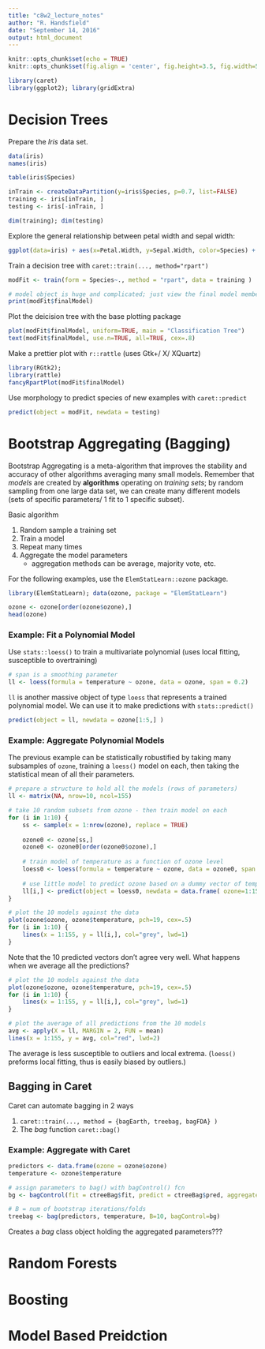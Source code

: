 ```yaml
---
title: "c8w2_lecture_notes"
author: "R. Handsfield"
date: "September 14, 2016"
output: html_document
---
```


```r
knitr::opts_chunk$set(echo = TRUE)
knitr::opts_chunk$set(fig.align = 'center', fig.height=3.5, fig.width=5)
```

```r
library(caret)
library(ggplot2); library(gridExtra)
```

# Decision Trees

Prepare the _Iris_ data set.
```r
data(iris)
names(iris)

table(iris$Species)

inTrain <- createDataPartition(y=iris$Species, p=0.7, list=FALSE)
training <- iris[inTrain, ]
testing <- iris[-inTrain, ]

dim(training); dim(testing)
```

Explore the general relationship between petal width and sepal width:
```r
ggplot(data=iris) + aes(x=Petal.Width, y=Sepal.Width, color=Species) + geom_point()
```

Train a decision tree with `caret::train(..., method="rpart")`
```r
modFit <- train(form = Species~., method = "rpart", data = training )

# model object is huge and complicated; just view the final model member
print(modFit$finalModel)
```

Plot the deicision tree with the base plotting package
```r
plot(modFit$finalModel, uniform=TRUE, main = "Classification Tree")
text(modFit$finalModel, use.n=TRUE, all=TRUE, cex=.8)
```

Make a prettier plot with `r::rattle` (uses Gtk+/ X/ XQuartz)
```r
library(RGtk2); 
library(rattle)
fancyRpartPlot(modFit$finalModel)
```

Use morphology to predict species of new examples with `caret::predict`
```r
predict(object = modFit, newdata = testing)
```




# Bootstrap Aggregating (Bagging)

Bootstrap Aggregating is a meta-algorithm that improves the stability and accuracy of other algorithms averaging many small models. Remember that _models_ are created by __algorithms__ operating on _training sets_; by random sampling from one large data set, we can create many different models (sets of specific parameters/ 1 fit to 1 specific subset).

Basic algorithm

1. Random sample a training set
2. Train a model 
3. Repeat many times
4. Aggregate the model parameters
	+ aggregation methods can be average, majority vote, etc.

For the following examples, use the `ElemStatLearn::ozone` package.
```r
library(ElemStatLearn); data(ozone, package = "ElemStatLearn")

ozone <- ozone[order(ozone$ozone),]
head(ozone)
```

### Example: Fit a Polynomial Model

Use `stats::loess()` to train a multivariate polynomial (uses local fitting, susceptible to overtraining)
```r
# span is a smoothing parameter
ll <- loess(formula = temperature ~ ozone, data = ozone, span = 0.2)
```

`ll` is another massive object of type `loess` that represents a trained polynomial model. We can use it to make predictions with `stats::predict()`
```r
predict(object = ll, newdata = ozone[1:5,] )
```

### Example: Aggregate Polynomial Models

The previous example can be statistically robustified by taking many subsamples of `ozone`, training a `loess()` model on each, then taking the statistical mean of all their parameters.
```r
# prepare a structure to hold all the models (rows of parameters)
ll <- matrix(NA, nrow=10, ncol=155)

# take 10 random subsets from ozone - then train model on each
for (i in 1:10) {
	ss <- sample(x = 1:nrow(ozone), replace = TRUE)
	
	ozone0 <- ozone[ss,]
	ozone0 <- ozone0[order(ozone0$ozone),]
	
	# train model of temperature as a function of ozone level
	loess0 <- loess(formula = temperature ~ ozone, data = ozone0, span = 0.2)
	
	# use little model to predict ozone based on a dummy vector of temperatures
	ll[i,] <- predict(object = loess0, newdata = data.frame( ozone=1:155 ) )
}

# plot the 10 models against the data 
plot(ozone$ozone, ozone$temperature, pch=19, cex=.5)
for (i in 1:10) {
	lines(x = 1:155, y = ll[i,], col="grey", lwd=1)	
}
```

Note that the 10 predicted vectors don't agree very well. What happens when we average all the predictions?
```r
# plot the 10 models against the data 
plot(ozone$ozone, ozone$temperature, pch=19, cex=.5)
for (i in 1:10) {
	lines(x = 1:155, y = ll[i,], col="grey", lwd=1)	
}

# plot the average of all predictions from the 10 models
avg <- apply(X = ll, MARGIN = 2, FUN = mean)
lines(x = 1:155, y = avg, col="red", lwd=2)
```
The average is less susceptible to outliers and local extrema. (`loess()` preforms local fitting, thus is easily biased by outliers.)

## Bagging in Caret

Caret can automate bagging in 2 ways

1. `caret::train(..., method = {bagEarth, treebag, bagFDA} )`
2. The _bag_ function `caret::bag()`

### Example: Aggregate with Caret

```r
predictors <- data.frame(ozone = ozone$ozone)
temperature <- ozone$temperature

# assign parameters to bag() with bagControl() fcn
bg <- bagControl(fit = ctreeBag$fit, predict = ctreeBag$pred, aggregate = ctreeBag$aggregate)

# B = num of bootstrap iterations/folds
treebag <- bag(predictors, temperature, B=10, bagControl=bg)
```
Creates a _bag_ class object holding the aggregated parameters???
	




# Random Forests


# Boosting


# Model Based Preidction
